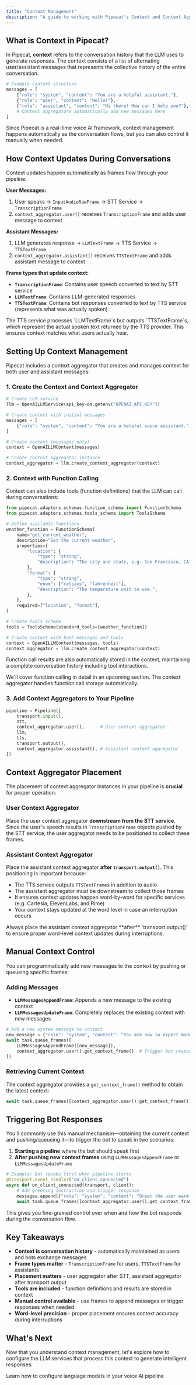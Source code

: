 ```yaml
---
title: "Context Management"
description: "A guide to working with Pipecat's Context and Context Aggregators"
---
```


## What is Context in Pipecat?

In Pipecat, **context** refers to the conversation history that the LLM uses to generate responses. The context consists of a list of alternating user/assistant messages that represents the collective history of the entire conversation.

```python
# Example context structure
messages = [
    {"role": "system", "content": "You are a helpful assistant."},
    {"role": "user", "content": "Hello!"},
    {"role": "assistant", "content": "Hi there! How can I help you?"},
    # Context aggregators automatically add new messages here
]
```

Since Pipecat is a real-time voice AI framework, context management happens automatically as the conversation flows, but you can also control it manually when needed.

## How Context Updates During Conversations

Context updates happen automatically as frames flow through your pipeline:

**User Messages:**

1. User speaks → `InputAudioRawFrame` → STT Service → `TranscriptionFrame`
2. `context_aggregator.user()` receives `TranscriptionFrame` and adds user message to context

**Assistant Messages:**

1. LLM generates response → `LLMTextFrame` → TTS Service → `TTSTextFrame`
2. `context_aggregator.assistant()` receives `TTSTextFrame` and adds assistant message to context

**Frame types that update context:**

- **`TranscriptionFrame`**: Contains user speech converted to text by STT service
- **`LLMTextFrame`**: Contains LLM-generated responses
- **`TTSTextFrame`**: Contains bot responses converted to text by TTS service (represents what was actually spoken)

<Note>
  The TTS service processes `LLMTextFrame`s but outputs `TTSTextFrame`s, which
  represent the actual spoken text returned by the TTS provider. This ensures
  context matches what users actually hear.
</Note>

## Setting Up Context Management

Pipecat includes a context aggregator that creates and manages context for both user and assistant messages:

### 1. Create the Context and Context Aggregator

```python
# Create LLM service
llm = OpenAILLMService(api_key=os.getenv("OPENAI_API_KEY"))

# Create context with initial messages
messages = [
    {"role": "system", "content": "You are a helpful voice assistant."}
]

# Create context (messages only)
context = OpenAILLMContext(messages)

# Create context aggregator instance
context_aggregator = llm.create_context_aggregator(context)
```

### 2. Context with Function Calling

Context can also include tools (function definitions) that the LLM can call during conversations:

```python
from pipecat.adapters.schemas.function_schema import FunctionSchema
from pipecat.adapters.schemas.tools_schema import ToolsSchema

# Define available functions
weather_function = FunctionSchema(
    name="get_current_weather",
    description="Get the current weather",
    properties={
        "location": {
            "type": "string",
            "description": "The city and state, e.g. San Francisco, CA",
        },
        "format": {
            "type": "string",
            "enum": ["celsius", "fahrenheit"],
            "description": "The temperature unit to use.",
        },
    },
    required=["location", "format"],
)

# Create tools schema
tools = ToolsSchema(standard_tools=[weather_function])

# Create context with both messages and tools
context = OpenAILLMContext(messages, tools)
context_aggregator = llm.create_context_aggregator(context)
```

Function call results are also automatically stored in the context, maintaining a complete conversation history including tool interactions.

<Note>
  We'll cover function calling in detail in an upcoming section. The context
  aggregator handles function call storage automatically.
</Note>

### 3. Add Context Aggregators to Your Pipeline

```python
pipeline = Pipeline([
    transport.input(),
    stt,
    context_aggregator.user(),      # User context aggregator
    llm,
    tts,
    transport.output(),
    context_aggregator.assistant(), # Assistant context aggregator
])
```

## Context Aggregator Placement

The placement of context aggregator instances in your pipeline is **crucial** for proper operation:

### User Context Aggregator

Place the user context aggregator **downstream from the STT service**. Since the user's speech results in `TranscriptionFrame` objects pushed by the STT service, the user aggregator needs to be positioned to collect these frames.

### Assistant Context Aggregator

Place the assistant context aggregator **after `transport.output()`**. This positioning is important because:

- The TTS service outputs `TTSTextFrame`s in addition to audio
- The assistant aggregator must be downstream to collect those frames
- It ensures context updates happen word-by-word for specific services (e.g. Cartesia, ElevenLabs, and Rime)
- Your context stays updated at the word level in case an interruption occurs

<Tip>
  Always place the assistant context aggregator **after** `transport.output()`
  to ensure proper word-level context updates during interruptions.
</Tip>

## Manual Context Control

You can programmatically add new messages to the context by pushing or queueing specific frames:

### Adding Messages

- **`LLMMessagesAppendFrame`**: Appends a new message to the existing context
- **`LLMMessagesUpdateFrame`**: Completely replaces the existing context with new messages

```python
# Add a new system message to context
new_message = {"role": "system", "content": "You are now in expert mode."}
await task.queue_frames([
    LLMMessagesAppendFrame([new_message]),
    context_aggregator.user().get_context_frame()  # Trigger bot response
])
```

### Retrieving Current Context

The context aggregator provides a `get_context_frame()` method to obtain the latest context:

```python
await task.queue_frames([context_aggregator.user().get_context_frame()])
```

## Triggering Bot Responses

You'll commonly use this manual mechanism—obtaining the current context and pushing/queueing it—to trigger the bot to speak in two scenarios:

1. **Starting a pipeline** where the bot should speak first
2. **After pushing new context frames** using `LLMMessagesAppendFrame` or `LLMMessagesUpdateFrame`

```python
# Example: Bot speaks first when pipeline starts
@transport.event_handler("on_client_connected")
async def on_client_connected(transport, client):
    # Add greeting instruction and trigger response
    messages.append({"role": "system", "content": "Greet the user warmly."})
    await task.queue_frames([context_aggregator.user().get_context_frame()])
```

This gives you fine-grained control over when and how the bot responds during the conversation flow.

## Key Takeaways

- **Context is conversation history** - automatically maintained as users and bots exchange messages
- **Frame types matter** - `TranscriptionFrame` for users, `TTSTextFrame` for assistants
- **Placement matters** - user aggregator after STT, assistant aggregator after transport output
- **Tools are included** - function definitions and results are stored in context
- **Manual control available** - use frames to append messages or trigger responses when needed
- **Word-level precision** - proper placement ensures context accuracy during interruptions

## What's Next

Now that you understand context management, let's explore how to configure the LLM services that process this context to generate intelligent responses.

<Card title="LLM Inference" icon="arrow-right" href="/learn/llm">
  Learn how to configure language models in your voice AI pipeline
</Card>
